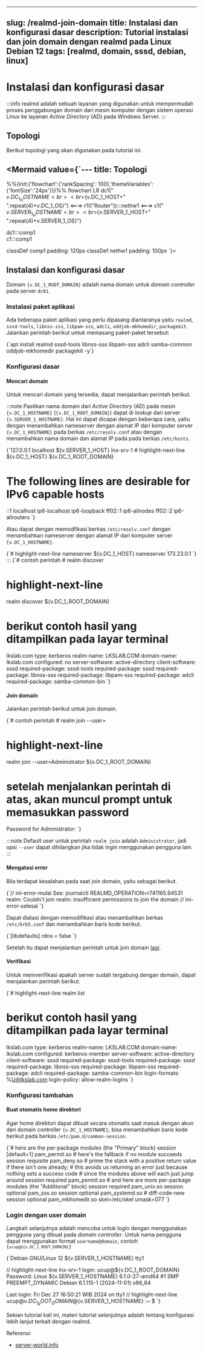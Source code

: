 

---
slug: /realmd-join-domain
title: Instalasi dan konfigurasi dasar
description: Tutorial instalasi dan join domain dengan realmd pada Linux Debian 12
tags: [realmd, domain, sssd, debian, linux]
---


# Instalasi dan konfigurasi dasar

:::info
realmd adalah sebuah layanan yang digunakan untuk mempermudah proses penggabungan domain dari mesin komputer dengan sistem operasi Linux ke layanan _Active Directory_ (AD) pada Windows Server.
:::

## Topologi

Berikut topologi yang akan digunakan pada tutorial ini.

<Mermaid value={`---
title: Topologi
---
%%{init:{'flowchart':{'rankSpacing': 100},'themeVariables': {'fontSize':'24px'}}}%%
flowchart LR 
  dc1("<br>${v.DC_1_HOSTNAME}<br><br>${v.DC_1_HOST+"<br>".repeat(4)+v.DC_1_OS}") <===>
  r1(("Router")):::nethw1 <===>
  c1("<br>${v.SERVER_1_HOSTNAME}<br><br>${v.SERVER_1_HOST+"<br>".repeat(4)+v.SERVER_1_OS}")

  dc1:::comp1    
  c1:::comp1

  classDef comp1 padding: 120px
  classDef nethw1 padding: 100px
`}></Mermaid>


## Instalasi dan konfigurasi dasar

Domain <code>{v.DC_1_ROOT_DOMAIN}</code> adalah nama domain untuk _domain controller_ pada server `dc01`.

### Instalasi paket aplikasi

Ada beberapa paket aplikasi yang perlu dipasang diantaranya yaitu `realmd`, `sssd-tools`, `libnss-sss`, `libpam-sss`, `adcli`, `oddjob-mkhomedir`, `packagekit`. Jalankan perintah berikut untuk memasang paket-paket tersebut:

<CodeBlock language="bash" title="CLI">
{`apt install realmd sssd-tools libnss-sss libpam-sss adcli samba-common oddjob-mkhomedir packagekit -y`}
</CodeBlock>

### Konfigurasi dasar

#### Mencari domain

Untuk mencari domain yang tersedia, dapat menjalankan perintah berikut.

:::note
Pastikan nama domain dari _Active Directory_ (AD) pada mesin <code>{v.DC_1_HOSTNAME}</code> (<code>{v.DC_1_ROOT_DOMAIN}</code>) dapat di _lookup_ dari server <code>{v.SERVER_1_HOSTNAME}</code>.
Hal ini dapat dicapai dengan beberapa cara, yaitu dengan menambahkan nameserver dengan alamat IP dari komputer server <code>{v.DC_1_HOSTNAME}</code> pada berkas <code>/etc/resolv.conf</code> atau dengan menambahkan nama domain dan alamat IP pada pada berkas <code>/etc/hosts</code>.

<CodeBlock language='text' title='/etc/hosts' showLineNumbers>
{`127.0.0.1    localhost
${v.SERVER_1_HOST}  lnx-srv-1
# highlight-next-line
${v.DC_1_HOST}  ${v.DC_1_ROOT_DOMAIN}


# The following lines are desirable for IPv6 capable hosts
::1     localhost ip6-localhost ip6-loopback
ff02::1 ip6-allnodes
ff02::2 ip6-allrouters
`}
</CodeBlock>

Atau dapat dengan memodfikasi berkas `/etc/resolv.conf` dengan menambahkan nameserver dengan alamat IP dari komputer server <code>{v.DC_1_HOSTNAME}</code>.

<CodeBlock language='text' title='/etc/resolv.conf' showLineNumbers>
{`# highlight-next-line
nameserver ${v.DC_1_HOST}
nameserver 173.23.0.1
`}
</CodeBlock>
:::

<CodeBlock language="bash" title="CLI">
{`# contoh perintah
# realm discover <nama domain>

# highlight-next-line
realm discover ${v.DC_1_ROOT_DOMAIN}

# berikut contoh hasil yang ditampilkan pada layar terminal
lkslab.com
    type: kerberos
    realm-name: LKSLAB.COM
    domain-name: lkslab.com
    configured: no
    server-software: active-directory
    client-software: sssd
    required-package: sssd-tools
    required-package: sssd
    required-package: libnss-sss
    required-package: libpam-sss
    required-package: adcli
    required-package: samba-common-bin
`}
</CodeBlock>

#### Join domain

Jalankan perintah berikut untuk join domain.

<CodeBlock language="bash" title="CLI">
{`# contoh perintah
# realm join --user=<username> <nama domain>

# highlight-next-line
realm join --user=Administrator ${v.DC_1_ROOT_DOMAIN}

# setelah menjalankan perintah di atas, akan muncul prompt untuk memasukkan password
Password for Administrator:
`}
</CodeBlock>

:::note
Default user untuk perintah `realm join` adalah `Administrator`, jadi opsi `--user` dapat dihilangkan jika tidak ingin menggunakan pengguna lain.
:::

#### Mengatasi error

Bila terdapat kesalahan pada saat join domain, yaitu sebagai berikut.

<CodeBlock language="text" title="CLI">
{`// ini-error-mulai
See: journalctl REALMD_OPERATION=r741165.94531
realm: Couldn't join realm: Insufficient permissions to join the domain
// ini-error-selesai
`}
</CodeBlock>

Dapat diatasi dengan memodifikasi atau menambahkan berkas `/etc/krb5.conf` dan menambahkan baris kode berikut.

<CodeBlock language="bash" title="/etc/krb5.conf" showLineNumbers>
{`[libdefaults]
rdns = false
`}
</CodeBlock>

Setelah itu dapat menjalankan perintah untuk join domain [lagi](#join-domain).

#### Verifikasi

Untuk memverifikasi apakah server sudah tergabung dengan domain, dapat menjalankan perintah berikut.

<CodeBlock language="bash" title="CLI">
{`# highlight-next-line
realm list

# berikut contoh hasil yang ditampilkan pada layar terminal
lkslab.com
    type: kerberos
    realm-name: LKSLAB.COM
    domain-name: lkslab.com
    configured: kerberos-member
    server-software: active-directory
    client-software: sssd
    required-package: sssd-tools
    required-package: sssd
    required-package: libnss-sss
    required-package: libpam-sss
    required-package: adcli
    required-package: samba-common-bin
    login-formats: %U@lkslab.com
    login-policy: allow-realm-logins
`}
</CodeBlock>

### Konfigurasi tambahan

#### Buat otomatis home direktori

Agar home direktori dapat dibuat secara otomatis saat masuk dengan akun dari domain controller <code>{v.DC_1_HOSTNAME}</code>, bisa menambahkan baris kode berikut pada berkas `/etc/pam.d/common-session`.

<CodeBlock language='bash' title='/etc/pam.d/common-session' showLineNumbers>
{`# here are the per-package modules (the "Primary" block)
session [default=1]     pam_permit.so
# here's the fallback if no module succeeds
session requisite     pam_deny.so
# prime the stack with a positive return value if there isn't one already;
# this avoids us returning an error just because nothing sets a success code
# since the modules above will each just jump around
session required      pam_permit.so
# and here are more per-package modules (the "Additional" block)
session required  pam_unix.so
session optional      pam_sss.so
session optional  pam_systemd.so
# diff-code-new
session optional        pam_mkhomedir.so skel=/etc/skel umask=077
`}
</CodeBlock>

### Login dengan user domain

Langkah selanjutnya adalah mencoba untuk login dengan menggunakan pengguna yang dibuat pada _domain controller_. Untuk nama pengguna dapat menggunakan format `username@domain`, contoh <code>{`ucup@${v.DC_1_ROOT_DOMAIN}`}</code>

<CodeBlock language='text' title='CLI'>
{`Debian GNU/Linux 12 ${v.SERVER_1_HOSTNAME} tty1

// highlight-next-line
lnx-srv-1 login: ucup@${v.DC_1_ROOT_DOMAIN}
Password:
Linux ${v.SERVER_1_HOSTNAME} 6.1.0-27-amd64 #1 SMP PREEMPT_DYNAMIC Debian 6.1.115-1 (2024-11-01) x86_64


Last login: Fri Dec 27 16:50:21 WIB 2024 on tty1
// highlight-next-line
ucup@${v.DC_1_ROOT_DOMAIN}@${v.SERVER_1_HOSTNAME} :~ $
`}
</CodeBlock>

Sekian tutorial kali ini, materi tutorial selanjutnya adalah tentang konfigurasi lebih lanjut terkait dengan realmd.

Referensi:
- [server-world.info](https://www.server-world.info/en/note?os=Debian_12&p=realmd)
